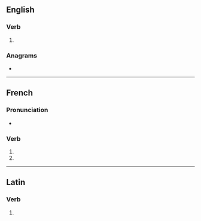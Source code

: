 {{also|dolés}}
==English==

===Verb===
{{head|en|verb form}}

# {{en-third-person singular of|dole}}

===Anagrams===
* {{anagrams|en|Delos|Deols|Ledos|OLEDs|dosel|lodes|losed|soled}}

----

==French==

===Pronunciation===
* {{homophones|lang=fr|dole|dolent}}

===Verb===
{{head|fr|verb form}}

# {{inflection of|doler||2|s|pres|indc|lang=fr}}
# {{inflection of|doler||2|s|pres|subj|lang=fr}}

----

==Latin==

===Verb===
{{la-verb-form|dolēs}}

# {{inflection of|doleō||2|s|pres|actv|indc|lang=la}}